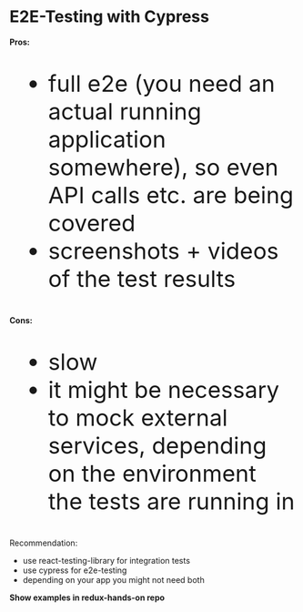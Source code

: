# E2E-Testing with Cypress

<span style="margin-bottom: 10px; text-align: left; display: block; width: 100%">
  <strong>Pros:</strong>
</span>

<ul style="font-size: 40px">
  <li>full e2e (you need an actual running application somewhere), so even API calls etc. are being covered</li>
  <li>screenshots + videos of the test results</li>
</ul>

<span style="margin: 20px 0 10px; text-align: left; display: block; width: 100%">
  <strong>Cons:</strong>
</span>

<ul style="font-size: 40px">

  <li>slow</li>
  <li>it might be necessary to mock external services, depending on the environment the tests are running in</li>

</ul>

<Notes>

Recommendation:

- use react-testing-library for integration tests
- use cypress for e2e-testing
- depending on your app you might not need both

**Show examples in redux-hands-on repo**

</Notes>
